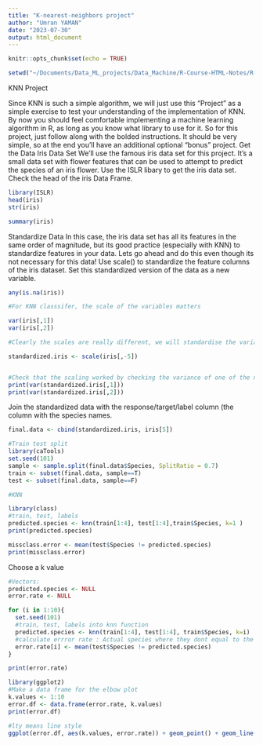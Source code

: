 ```yaml
---
title: "K-nearest-neighbors project"
author: "Umran YAMAN"
date: "2023-07-30"
output: html_document
---
```


```r
knitr::opts_chunk$set(echo = TRUE)
```

```r
setwd("~/Documents/Data_ML_projects/Data_Machine/R-Course-HTML-Notes/R-for-Data-Science-and-Machine-Learning/Training Exercises/Machine Learning Projects/CSV files for ML Projects")
```

KNN Project

Since KNN is such a simple algorithm, we will just use this "Project" as a simple exercise to test your understanding of the implementation of KNN. By now you should feel comfortable implementing a machine learning algorithm in R, as long as you know what library to use for it.
So for this project, just follow along with the bolded instructions. It should be very simple, so at the end you'll have an additional optional "bonus" project.
Get the Data
Iris Data Set
We'll use the famous iris data set for this project. It's a small data set with flower features that can be used to attempt to predict the species of an iris flower.
Use the ISLR libary to get the iris data set. Check the head of the iris Data Frame.

```r
library(ISLR)
head(iris)
str(iris)
```

```r
summary(iris)
```

Standardize Data
In this case, the iris data set has all its features in the same order of magnitude, but its good practice (especially with KNN) to standardize features in your data. Lets go ahead and do this even though its not necessary for this data!
Use scale() to standardize the feature columns of the iris dataset. Set this standardized version of the data as a new variable.

```r
any(is.na(iris))
```

```r
#For KNN classsifer, the scale of the variables matters

var(iris[,1])
var(iris[,2])

#Clearly the scales are really different, we will standardise the variables
```

```r
standardized.iris <- scale(iris[,-5])


#Check that the scaling worked by checking the variance of one of the new columns.
print(var(standardized.iris[,1]))
print(var(standardized.iris[,2]))
```

Join the standardized data with the response/target/label column (the column with the species names.

```r
final.data <- cbind(standardized.iris, iris[5])

#Train test split
library(caTools)
set.seed(101)
sample <- sample.split(final.data$Species, SplitRatio = 0.7)
train <- subset(final.data, sample==T)
test <- subset(final.data, sample==F)

#KNN

library(class)
#train, test, labels 
predicted.species <- knn(train[1:4], test[1:4],train$Species, k=1 )
print(predicted.species)
```
```r
missclass.error <- mean(test$Species != predicted.species)
print(missclass.error)
```

Choose a k value

```r
#Vectors:
predicted.species <- NULL
error.rate <- NULL

for (i in 1:10){
  set.seed(101)
  #train, test, labels into knn function
  predicted.species <- knn(train[1:4], test[1:4], train$Species, k=i)
  #calculate errror rate : Actual species where they dont equal to the predicted
  error.rate[i] <- mean(test$Species != predicted.species)
}

print(error.rate)

library(ggplot2)
#Make a data frame for the elbow plot
k.values <- 1:10
error.df <- data.frame(error.rate, k.values)
print(error.df)

#lty means line style
ggplot(error.df, aes(k.values, error.rate)) + geom_point() + geom_line(lty='dotted', color= 'red', size=1.5)
```

